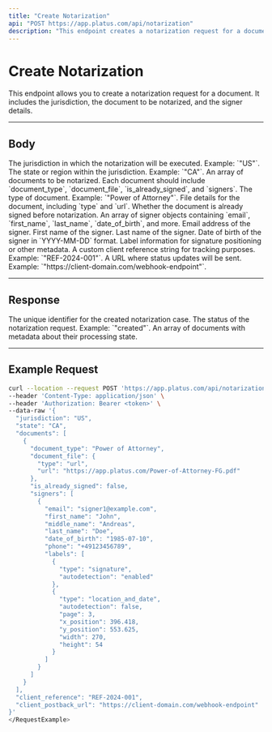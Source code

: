 ```yaml
---
title: "Create Notarization"
api: "POST https://app.platus.com/api/notarization"
description: "This endpoint creates a notarization request for a document."
---
```


# Create Notarization

This endpoint allows you to create a notarization request for a document. It includes the jurisdiction, the document to be notarized, and the signer details.

---

## Body

<ParamField name="jurisdiction" type="string" required>
The jurisdiction in which the notarization will be executed. Example: `"US"`.
</ParamField>

<ParamField name="state" type="string" required>
The state or region within the jurisdiction. Example: `"CA"`.
</ParamField>

<ParamField name="documents" type="array" required>
An array of documents to be notarized. Each document should include `document_type`, `document_file`, `is_already_signed`, and `signers`.
</ParamField>

<Expandable title="Document Object">
  <ParamField name="document_type" type="string" required>
  The type of document. Example: `"Power of Attorney"`.
  </ParamField>
  <ParamField name="document_file" type="object" required>
  File details for the document, including `type` and `url`.
  </ParamField>
  <ParamField name="is_already_signed" type="boolean">
  Whether the document is already signed before notarization.
  </ParamField>
  <ParamField name="signers" type="array" required>
  An array of signer objects containing `email`, `first_name`, `last_name`, `date_of_birth`, and more.
  </ParamField>

  <Expandable title="Signer Object">
    <ParamField name="email" type="string" required>
    Email address of the signer.
    </ParamField>
    <ParamField name="first_name" type="string" required>
    First name of the signer.
    </ParamField>
    <ParamField name="last_name" type="string" required>
    Last name of the signer.
    </ParamField>
    <ParamField name="date_of_birth" type="string">
    Date of birth of the signer in `YYYY-MM-DD` format.
    </ParamField>
    <ParamField name="labels" type="array">
    Label information for signature positioning or other metadata.
    </ParamField>
  </Expandable>
</Expandable>

<ParamField name="client_reference" type="string">
A custom client reference string for tracking purposes. Example: `"REF-2024-001"`.
</ParamField>

<ParamField name="client_postback_url" type="string">
A URL where status updates will be sent. Example: `"https://client-domain.com/webhook-endpoint"`.
</ParamField>

---

## Response

<ResponseField name="case_id" type="string">
The unique identifier for the created notarization case.
</ResponseField>

<ResponseField name="status" type="string">
The status of the notarization request. Example: `"created"`.
</ResponseField>

<ResponseField name="documents" type="array">
An array of documents with metadata about their processing state.
</ResponseField>

---

## Example Request

<RequestExample>

```bash
curl --location --request POST 'https://app.platus.com/api/notarization' \
--header 'Content-Type: application/json' \
--header 'Authorization: Bearer <token>' \
--data-raw '{
  "jurisdiction": "US",
  "state": "CA",
  "documents": [
    {
      "document_type": "Power of Attorney",
      "document_file": {
        "type": "url",
        "url": "https://app.platus.com/Power-of-Attorney-FG.pdf"
      },
      "is_already_signed": false,
      "signers": [
        {
          "email": "signer1@example.com",
          "first_name": "John",
          "middle_name": "Andreas",
          "last_name": "Doe",
          "date_of_birth": "1985-07-10",
          "phone": "+49123456789",
          "labels": [
            {
              "type": "signature",
              "autodetection": "enabled"
            },
            {
              "type": "location_and_date",
              "autodetection": false,
              "page": 3,
              "x_position": 396.418,
              "y_position": 553.625,
              "width": 270,
              "height": 54
            }
          ]
        }
      ]
    }
  ],
  "client_reference": "REF-2024-001",
  "client_postback_url": "https://client-domain.com/webhook-endpoint"
}'
</RequestExample>
```